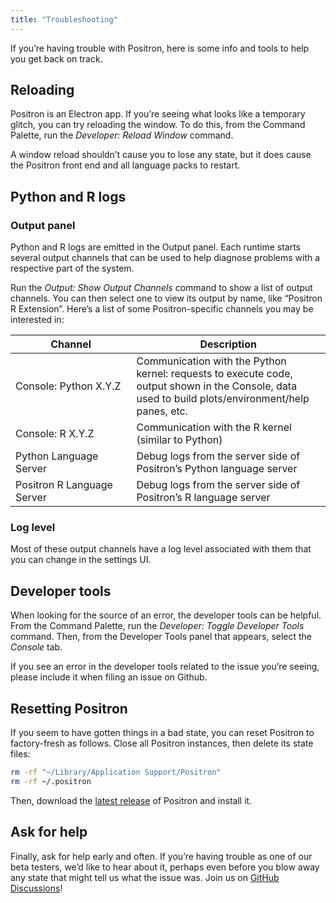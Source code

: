 ```yaml
---
title: "Troubleshooting"
---
```


If you're having trouble with Positron, here is some info and tools to help you get back on track.

## Reloading

Positron is an Electron app. If you're seeing what looks like a temporary glitch, you can try reloading the window. To do this, from the Command Palette, run the _Developer: Reload Window_ command.

A window reload shouldn't cause you to lose any state, but it does cause the Positron front end and all language packs to restart. 

## Python and R logs

### Output panel

Python and R logs are emitted in the Output panel. Each runtime starts several output channels that can be used to help diagnose problems with a respective part of the system. 

Run the _Output: Show Output Channels_ command to show a list of output channels. You can then select one to view its output by name, like "Positron R Extension". Here's a list of some Positron-specific channels you may be interested in:

| Channel | Description |
| ------- | ----------- |
| Console: Python X.Y.Z | Communication with the Python kernel: requests to execute code, output shown in the Console, data used to build plots/environment/help panes, etc. |
| Console: R X.Y.Z | Communication with the R kernel (similar to Python) |
| Python Language Server | Debug logs from the server side of Positron's Python language server |
| Positron R Language Server | Debug logs from the server side of Positron's R language server |

### Log level

Most of these output channels have a log level associated with them that you can change in the settings UI. 

## Developer tools

When looking for the source of an error, the developer tools can be helpful. From the Command Palette, run the _Developer: Toggle Developer Tools_ command. Then, from the Developer Tools panel that appears, select the _Console_ tab.

If you see an error in the developer tools related to the issue you're seeing, please include it when filing an issue on Github.

## Resetting Positron

If you seem to have gotten things in a bad state, you can reset Positron to factory-fresh as follows. Close all Positron instances, then delete its state files:

```bash
rm -rf "~/Library/Application Support/Positron"
rm -rf ~/.positron
```

Then, download the [latest release](https://github.com/posit-dev/positron/releases) of Positron and install it.

## Ask for help

Finally, ask for help early and often. If you're having trouble as one of our beta testers, we'd like to hear about it, perhaps even before you blow away any state that might tell us what the issue was. Join us on [GitHub Discussions](https://github.com/posit-dev/positron/discussions)!
